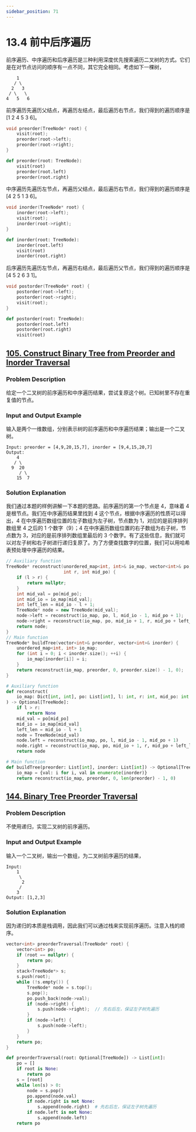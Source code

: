```yaml
---
sidebar_position: 71
---
```


# 13.4 前中后序遍历

前序遍历、中序遍历和后序遍历是三种利用深度优先搜索遍历二叉树的方式。它们是在对节点访问的顺序有一点不同，其它完全相同。考虑如下一棵树，

```
    1
   / \
  2   3
 / \   \
4   5   6
```

前序遍历先遍历父结点，再遍历左结点，最后遍历右节点，我们得到的遍历顺序是 [1 2 4 5 3 6]。

<Tabs>
<TabItem value="cpp" label="C++">

```cpp
void preorder(TreeNode* root) {
    visit(root);
    preorder(root->left);
    preorder(root->right);
}
```

</TabItem>
<TabItem value="py" label="Python">

```py
def preorder(root: TreeNode):
    visit(root)
    preorder(root.left)
    preorder(root.right)
```

</TabItem>

</Tabs>

中序遍历先遍历左节点，再遍历父结点，最后遍历右节点，我们得到的遍历顺序是 [4 2 5 1 3 6]。

<Tabs>
<TabItem value="cpp" label="C++">

```cpp
void inorder(TreeNode* root) {
    inorder(root->left);
    visit(root);
    inorder(root->right);
}
```

</TabItem>
<TabItem value="py" label="Python">

```py
def inorder(root: TreeNode):
    inorder(root.left)
    visit(root)
    inorder(root.right)
```

</TabItem>

</Tabs>

后序遍历先遍历左节点，再遍历右结点，最后遍历父节点，我们得到的遍历顺序是 [4 5 2 6 3 1]。

<Tabs>
<TabItem value="cpp" label="C++">

```cpp
void postorder(TreeNode* root) {
    postorder(root->left);
    postorder(root->right);
    visit(root);
}
```

</TabItem>
<TabItem value="py" label="Python">

```py
def postorder(root: TreeNode):
    postorder(root.left)
    postorder(root.right)
    visit(root)
```

</TabItem>

</Tabs>

## [105. Construct Binary Tree from Preorder and Inorder Traversal](https://leetcode.com/problems/construct-binary-tree-from-preorder-and-inorder-traversal/)

### Problem Description

给定一个二叉树的前序遍历和中序遍历结果，尝试复原这个树。已知树里不存在重复值的节点。

### Input and Output Example

输入是两个一维数组，分别表示树的前序遍历和中序遍历结果；输出是一个二叉树。

```
Input: preorder = [4,9,20,15,7], inorder = [9,4,15,20,7]
Output:
    4
   / \
  9  20
     / \
    15  7
```

### Solution Explanation

我们通过本题的样例讲解一下本题的思路。前序遍历的第一个节点是 4，意味着 4 是根节点。我们在中序遍历结果里找到 4 这个节点，根据中序遍历的性质可以得出，4 在中序遍历数组位置的左子数组为左子树，节点数为 1，对应的是前序排列数组里 4 之后的 1 个数字（9）；4 在中序遍历数组位置的右子数组为右子树，节点数为 3，对应的是前序排列数组里最后的 3 个数字。有了这些信息，我们就可以对左子树和右子树进行递归复原了。为了方便查找数字的位置，我们可以用哈希表预处理中序遍历的结果。

<Tabs>
<TabItem value="cpp" label="C++">

```cpp
// Auxiliary function
TreeNode* reconstruct(unordered_map<int, int>& io_map, vector<int>& po, int l,
                      int r, int mid_po) {
    if (l > r) {
        return nullptr;
    }
    int mid_val = po[mid_po];
    int mid_io = io_map[mid_val];
    int left_len = mid_io - l + 1;
    TreeNode* node = new TreeNode(mid_val);
    node->left = reconstruct(io_map, po, l, mid_io - 1, mid_po + 1);
    node->right = reconstruct(io_map, po, mid_io + 1, r, mid_po + left_len);
    return node;
}
// Main function
TreeNode* buildTree(vector<int>& preorder, vector<int>& inorder) {
    unordered_map<int, int> io_map;
    for (int i = 0; i < inorder.size(); ++i) {
        io_map[inorder[i]] = i;
    }
    return reconstruct(io_map, preorder, 0, preorder.size() - 1, 0);
}
```

</TabItem>
<TabItem value="py" label="Python">

```py
# Auxiliary function
def reconstruct(
    io_map: Dict[int, int], po: List[int], l: int, r: int, mid_po: int
) -> Optional[TreeNode]:
    if l > r:
        return None
    mid_val = po[mid_po]
    mid_io = io_map[mid_val]
    left_len = mid_io - l + 1
    node = TreeNode(mid_val)
    node.left = reconstruct(io_map, po, l, mid_io - 1, mid_po + 1)
    node.right = reconstruct(io_map, po, mid_io + 1, r, mid_po + left_len)
    return node

# Main function
def buildTree(preorder: List[int], inorder: List[int]) -> Optional[TreeNode]:
    io_map = {val: i for i, val in enumerate(inorder)}
    return reconstruct(io_map, preorder, 0, len(preorder) - 1, 0)

```

</TabItem>

</Tabs>

## [144. Binary Tree Preorder Traversal](https://leetcode.com/problems/binary-tree-preorder-traversal/)

### Problem Description

不使用递归，实现二叉树的前序遍历。

### Input and Output Example

输入一个二叉树，输出一个数组，为二叉树前序遍历的结果，

```
Input:
    1
     \
      2
     /
    3
Output: [1,2,3]
```

### Solution Explanation

因为递归的本质是栈调用，因此我们可以通过栈来实现前序遍历。注意入栈的顺序。

<Tabs>
<TabItem value="cpp" label="C++">

```cpp
vector<int> preorderTraversal(TreeNode* root) {
    vector<int> po;
    if (root == nullptr) {
        return po;
    }
    stack<TreeNode*> s;
    s.push(root);
    while (!s.empty()) {
        TreeNode* node = s.top();
        s.pop();
        po.push_back(node->val);
        if (node->right) {
            s.push(node->right);  // 先右后左，保证左子树先遍历
        }
        if (node->left) {
            s.push(node->left);
        }
    }
    return po;
}
```

</TabItem>
<TabItem value="py" label="Python">

```py
def preorderTraversal(root: Optional[TreeNode]) -> List[int]:
    po = []
    if root is None:
        return po
    s = [root]
    while len(s) > 0:
        node = s.pop()
        po.append(node.val)
        if node.right is not None:
            s.append(node.right)  # 先右后左，保证左子树先遍历
        if node.left is not None:
            s.append(node.left)
    return po
```

</TabItem>

</Tabs>